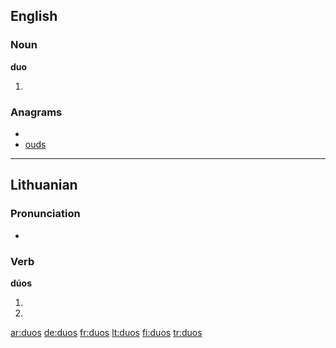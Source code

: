 ==English==

===Noun===
'''duo'''

# {{plural of|[[duo]]}}

===Anagrams===
* {{alphagram|dosu}}
* [[ouds#English|ouds]]


----

==Lithuanian==

===Pronunciation===
* {{IPA|[ˈduɔs]|lang=lt}}

===Verb===
'''dúos'''

# {{lt-form-verb|3s|fut|duoti}}
# {{lt-form-verb|3p|fut|duoti}}

[[ar:duos]]
[[de:duos]]
[[fr:duos]]
[[lt:duos]]
[[fi:duos]]
[[tr:duos]]